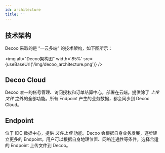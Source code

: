 ```yaml
---
id: architecture
title: ''
---
```



## 技术架构

Decoo 采取的是 “一云多端” 的技术架构，如下图所示：

<img alt="Decoo架构图" width='85%' src={useBaseUrl('/img/decoo_architecture.png')} />

## Decoo Cloud

Decoo 唯一的帐号管理、访问授权和订单结算中心，部署在云端，提供除了 *上传文件* 之外的全部功能。所有 Endpoint 产生的业务数据，都会同步到 Decoo Cloud。

## Endpoint

位于 IDC 数据中心，提供 *文件上传* 功能。Decoo 会根据自身业务发展，逐步建立更多的 Endpoint。用户可以根据自身地理位置、网络连通性等条件，选择合适的 Endpoint 上传文件到 Decoo。
